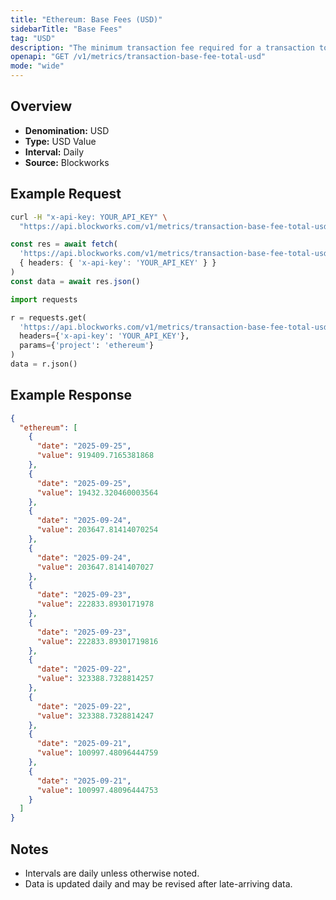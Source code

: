 ```yaml
---
title: "Ethereum: Base Fees (USD)"
sidebarTitle: "Base Fees"
tag: "USD"
description: "The minimum transaction fee required for a transaction to be included in a block"
openapi: "GET /v1/metrics/transaction-base-fee-total-usd"
mode: "wide"
---
```


## Overview

- **Denomination:** USD
- **Type:** USD Value
- **Interval:** Daily
- **Source:** Blockworks

## Example Request

<CodeGroup>

```bash cURL
curl -H "x-api-key: YOUR_API_KEY" \
  "https://api.blockworks.com/v1/metrics/transaction-base-fee-total-usd?project=ethereum"
```

```typescript TypeScript
const res = await fetch(
  'https://api.blockworks.com/v1/metrics/transaction-base-fee-total-usd?project=ethereum',
  { headers: { 'x-api-key': 'YOUR_API_KEY' } }
)
const data = await res.json()
```

```python Python
import requests

r = requests.get(
  'https://api.blockworks.com/v1/metrics/transaction-base-fee-total-usd',
  headers={'x-api-key': 'YOUR_API_KEY'},
  params={'project': 'ethereum'}
)
data = r.json()
```

</CodeGroup>

## Example Response

```json
{
  "ethereum": [
    {
      "date": "2025-09-25",
      "value": 919409.7165381868
    },
    {
      "date": "2025-09-25",
      "value": 19432.320460003564
    },
    {
      "date": "2025-09-24",
      "value": 203647.81414070254
    },
    {
      "date": "2025-09-24",
      "value": 203647.8141407027
    },
    {
      "date": "2025-09-23",
      "value": 222833.8930171978
    },
    {
      "date": "2025-09-23",
      "value": 222833.89301719816
    },
    {
      "date": "2025-09-22",
      "value": 323388.7328814257
    },
    {
      "date": "2025-09-22",
      "value": 323388.7328814247
    },
    {
      "date": "2025-09-21",
      "value": 100997.48096444759
    },
    {
      "date": "2025-09-21",
      "value": 100997.48096444753
    }
  ]
}
```

## Notes
- Intervals are daily unless otherwise noted.
- Data is updated daily and may be revised after late-arriving data.
